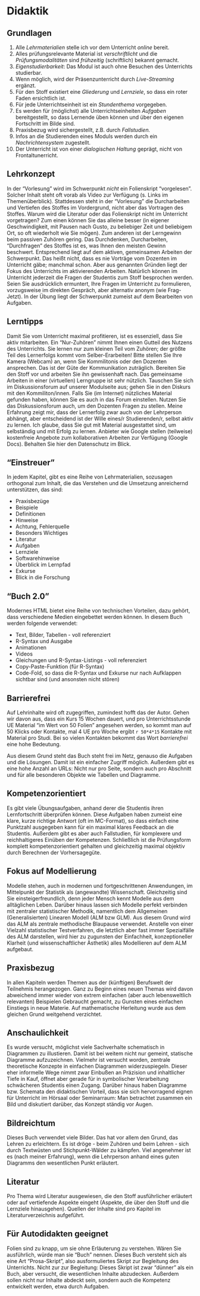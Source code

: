 # Didaktik






## Grundlagen

1. Alle *Lehrmaterialien* stelle ich vor dem Unterricht *online* bereit.
2. Alles prüfungsrelevante Material ist *verschriftlicht* und die *Prüfungsmodalitäten* sind *frühzeitig* (schriftlich) bekannt gemacht.
4. *Eigenstudierbarkeit*: Das Modul ist auch ohne Besuchen des Unterrichts studierbar.
5. Wenn möglich, wird der Präsenzunterricht durch *Live-Streaming* ergänzt.
6. Für den Stoff existiert eine *Gliederung* und *Lernziele*, so dass ein roter Faden ersichtlich ist.
7. Für jede Unterrichtseinheit ist ein *Stundenthema* vorgegeben.
8. Es werden für (möglichst) alle Unterrichtseinheiten *Aufgaben* bereitgestellt, so dass Lernende üben können und über den eigenen Fortschritt im Bilde sind.
9. Praxisbezug wird sichergestellt, z.B. durch *Fallstudien.*
10. Infos an die Studierenden eines Moduls werden durch ein *Nachrichtensystem* zugestellt.
11. Der Unterricht ist von einer *dialogischen Haltung* geprägt, nicht von Frontaltunerricht.



    

## Lehrkonzept

In der "Vorlesung" wird im Schwerpunkt *nicht* ein Folienskript "vorgelesen". Solcher Inhalt steht oft vorab als Video zur Verfügung (s. Links im Themenüberblick).
 Stattdessen steht in der "Vorlesung" die Durcharbeiten und Vertiefen des Stoffes im Vordergrund, nicht aber das Vortragen des Stoffes.
Warum wird die Literatur oder das Folienskript nicht im Unterricht vorgetragen? Zum einen können Sie das alleine besser (in eigener Geschwindigkeit, mit Pausen nach Gusto, zu beliebiger Zeit und beliebigem Ort, so oft wiederholt wie Sie mögen). Zum anderen ist der Lerngewinn beim passiven Zuhören gering. Das Durchdenken, Durcharbeiten, "Durchfragen" des Stoffes ist es, was Ihnen den meisten Gewinn beschwert. Entsprechend liegt auf dem aktiven, gemeinsamen Arbeiten der Schwerpunkt.
Das heißt nicht, dass es nie Vorträge vom Dozenten im Unterricht gäbe; manchmal schon. Aber aus genannten Gründen liegt der Fokus des Unterrichts im aktivierenden Arbeiten.
Natürlich können im Unterricht jederzeit die Fragen der Studentis zum Stoff besprochen werden. Seien Sie ausdrücklich ermuntert, Ihre Fragen im Unterricht zu formulieren, vorzugsweise im direkten Gespräch, aber alternativ anonym (wie Frag-Jetzt).
In der Übung liegt der Schwerpunkt zumeist auf dem Bearbeiten von Aufgaben.



## Lerntipps

Damit Sie vom Unterricht maximal profitieren, ist es essenziell, dass Sie aktiv mitarbeiten. Ein "Nur-Zuhören" nimmt Ihnen einen Gutteil des Nutzens des Unterrichts. Sie lernen nur zum kleinen Teil vom Zuhören; der größte Teil des Lernerfolgs kommt vom Selber-Erarbeiten!
Bitte stellen Sie Ihre Kamera (Webcam) an, wenn Sie Kommilitonis oder den Dozenten ansprechen. Das ist der Güte der Kommunikation zuträglich.
Bereiten Sie den Stoff vor und arbeiten Sie ihn gewissenhaft nach.
Das gemeinsame Arbeiten in einer (virtuellen) Lerngruppe ist sehr nützlich.
Tauschen Sie sich im Diskussionsforum auf unserer Modulseite aus; gehen Sie in den Diskurs mit den Kommiliton/innen. Falls Sie (im Internet) nützliches Material gefunden haben, können Sie es auch in das Forum einstellen. 
Nutzen Sie das Diskussionsforum auch, um den Dozenten Fragen zu stellen. 
Meine Erfahrung zeigt mir, dass der Lernerfolg zwar auch von der Lehrperson abhängt, aber entscheidend ist der Wille eines/r Studierenden/r, selbst aktiv zu lernen. Ich glaube, dass Sie gut mit Material ausgestattet sind, um selbständig und mit Erfolg zu lernen.
Anbieter wie Google stellen (teilweise) kostenfreie Angebote zum kollaborativen Arbeiten zur Verfügung (Google Docs). Behalten Sie hier den Datenschutz im Blick.





## "Einstreuer"

In jedem Kapitel, gibt es eine Reihe von Lehrmaterialien,
sozusagen orthogonal zum Inhalt, die das Verstehen und die Umsetzung anreichernd unterstützen,
das sind:

- Praxisbezüge
- Beispiele
- Definitionen
- Hinweise
- Achtung, Fehlerquelle
- Besonders Wichtiges
- Literatur
- Aufgaben
- Lernziele
- Softwarehinweise
- Überblick im Lernpfad
- Exkurse
- Blick in die Forschung




## "Buch 2.0"

Modernes HTML bietet eine Reihe von technischen Vorteilen,
dazu gehört, dass verschiedene Medien eingebettet werden können.
In diesem Buch werden folgende verwendet:

- Text, Bilder, Tabellen - voll referenziert
- R-Syntax und Ausgabe
- Animationen
- Videos
- Gleichungen und R-Syntax-Listings - voll referenziert
- Copy-Paste-Funktion (für R-Syntax)
- Code-Fold, so dass die R-Syntax und Exkurse nur nach Aufklappen sichtbar sind (und ansonsten nicht stören)


## Barrierefrei

Auf Lehrinhalte wird oft zugegriffen, zumindest hofft das der Autor.
Gehen wir davon aus, dass ein Kurs 15 Wochen dauert, und pro Unterrichtsstunde UE Material "im Wert von 50 Folien" angesehen werden, so kommt man auf 50 Klicks oder Kontakte,
mal 4 UE pro Woche ergibt `r 50*4*15` Kontakte mit Material pro Studi.
Bei so vielen Kontakten bekommt das Wort *barrierefrei* eine hohe Bedeutung.

Aus diesem Grund steht das Buch steht frei im Netz, genauso die Aufgaben und die Lösungen.
Damit ist ein einfacher Zugriff möglich.
Außerdem gibt es eine hohe Anzahl an URLs: Nicht nur pro Seite,
sondern auch pro Abschnitt und für alle besonderen Objekte wie Tabellen und Diagramme.


## Kompetenzorientiert

Es gibt viele Übungsaufgaben, anhand derer die Studentis ihren Lernfortschritt überprüfen können. Diese Aufgaben haben zumeist eine klare, kurze richtige Antwort (oft im MC-Format),
so dass einfach eine Punktzahl ausgegeben kann für ein maximal klares Feedback an die Studentis.
Außerdem gibt es aber auch Fallstudien, für komplexere und reichhaltigeres Einüben der Kompetenzen.
Schließlich ist die Prüfungsform komplett kompetenzorientiert gehalten und gleichzeitig maximal objektiv durch Berechnen der Vorhersagegüte.



## Fokus auf Modellierung

Modelle stehen, auch in modernen und fortgeschrittenen Anwendungen, im Mittelpunkt der Statistik als (angewandte) Wissenschaft. 
Gleichzeitig sind Sie einsteigerfreundlich, denn jeder Mensch kennt Modelle aus dem alltäglichen Leben. 
Darüber hinaus lassen sich Modelle perfekt verbinden mit zentraler statistischer Methodik,
namentlich dem Allgemeinen (Generalisierten) Linearen Modell (ALM bzw GLM).
Aus diesem Grund wird das ALM als zentrale methodische Blaupause verwendet.
Anstelle von einer Vielzahl statistischer Testverfahren, die letztlich aber fast immer Spezialfälle des ALM darstellen, wird hier zu zugunsten der Einfachheit,
konzeptioneller Klarheit (und wissenschaftlicher Ästhetik) alles Modellieren auf dem ALM aufgebaut.

## Praxisbezug

In allen Kapiteln werden Themen aus der (künftigen) Berufswelt der Teilnehmis herangezogen.
Ganz zu Beginn eines neuen Themas wird davon abweichend immer wieder von extrem einfachen (aber auch lebensweltlich relevanten) Beispielen Gebraucht gemacht,
zu Gunsten eines einfachen Einstiegs in neue Materie.
Auf mathematische Herleitung wurde aus dem gleichen Grund weitgehend verzichtet.


## Anschaulichkeit

Es wurde versucht, möglichst viele Sachverhalte schematisch in Diagrammen zu illustieren.
Damit ist bei weitem nicht nur gemeint, statische Diagramme aufzuzeichnen.
Vielmehr ist versucht worden, zentrale theoretische Konzepte in einfachen Diagrammen widerzuspiegeln.
Dieser eher informelle Wege nimmt zwar Einbußen an Präzision und inhaltlicher Tiefe in Kauf, 
öffnet aber gerade für in symbolischer Verarbeitung schwächeren Studentis einen Zugang.
Darüber hinaus haben Diagramme bzw. Schemata den didaktischen Vorteil,
dass sie sich hervorragend eignen für Unterricht im Hörsaal oder Seminarraum:
Man betrachtet zusammen ein Bild und diskutiert darüber,
das Konzept ständig vor Augen.



## Bildreichtum

Dieses Buch verwendet viele Bilder. Das hat vor allem den Grund, das Lehren zu erleichtern.
Es ist dröge - beim Zuhören und beim Lehren - sich durch Textwüsten und Stichpunkt-Wälder zu kämpfen.
Viel angenehmer ist es (nach meiner Erfahrung), 
wenn die Lehrperson anhand eines guten Diagramms den wesentlichen Punkt erläutert.


## Literatur

Pro Thema wird Literatur ausgewiesen, die den Stoff ausführlicher erläutert oder auf vertiefende Aspekte eingeht (Aspekte, die über den Stoff und die Lernziele hinausgehen).
Quellen der Inhalte sind pro Kapitel im Literaturverzeichnis aufgeführt.






## Für Autodidakten geeignet

Folien sind zu knapp, um sie ohne Erläuterung zu verstehen. Wären Sie ausführlich, würde man sie "Buch" nennen. 
Dieses Buch versteht sich als eine Art "Prosa-Skript", also ausformuliertes Skript zur Begleitung des Unterrichts. 
Nicht zur zur Begleitung: Dieses Skript ist zwar "dünner" als ein Buch, aber versucht, die wesentlichen Inhalte abzudecken.
Außerdem sollen nicht nur Inhalte abdeckt sein, sondern auch die Kompetenz entwickelt werden, etwa durch Aufgaben.







